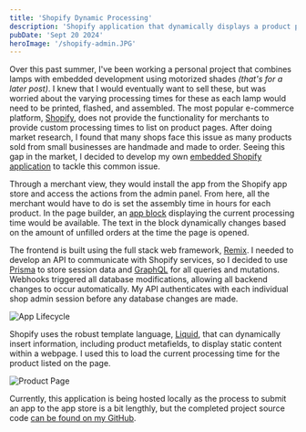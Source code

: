 ```yaml
---
title: 'Shopify Dynamic Processing'
description: 'Shopify application that dynamically displays a product processing period based on assembly time and amount of unfulfilled orders.'
pubDate: 'Sept 20 2024'
heroImage: '/shopify-admin.JPG'
---
```


Over this past summer, I've been working a personal project that combines lamps with embedded development using motorized shades _(that's for a later post)_. I knew that I would eventually want to sell these, but was worried about the varying processing times for these as each lamp would need to be printed, flashed, and assembled. The most popular e-commerce platform, [Shopify](https://www.shopify.com/), does not provide the functionality for merchants to provide custom processing times to list on product pages. After doing market research, I found that many shops face this issue as many products sold from small businesses are handmade and made to order. Seeing this gap in the market, I decided to develop my own [embedded Shopify application](https://shopify.dev/docs/apps/build) to tackle this common issue.

Through a merchant view, they would install the app from the Shopify app store and access the actions from the admin panel. From here, all the merchant would have to do is set the assembly time in hours for each product. In the page builder, an [app block](https://help.shopify.com/en/manual/online-store/themes/theme-structure/extend/apps#app-blocks) displaying the current processing time would be available. The text in the block dynamically changes based on the amount of unfilled orders at the time the page is opened.  

The frontend is built using the full stack web framework, [Remix](https://remix.run/). I needed to develop an API to communicate with Shopify services, so I decided to use [Prisma](https://www.prisma.io/) to store session data and [GraphQL](https://graphql.org/) for all queries and mutations. Webhooks triggered all database modifications, allowing all backend changes to occur automatically. My API authenticates with each individual shop admin session before any database changes are made. 

![App Lifecycle](/shopify-processing-lifecycle.JPG)

Shopify uses the robust template language, [Liquid](https://shopify.dev/docs/api/liquid), that can dynamically insert information, including product metafields, to display static content within a webpage. I used this to load the current processing time for the product listed on the page.

![Product Page](/test-product-page.jpg)

Currently, this application is being hosted locally as the process to submit an app to the app store is a bit lengthly, but the completed project source code [can be found on my GitHub](https://github.com/christianc521/shopify-dynamic-processing-time).
